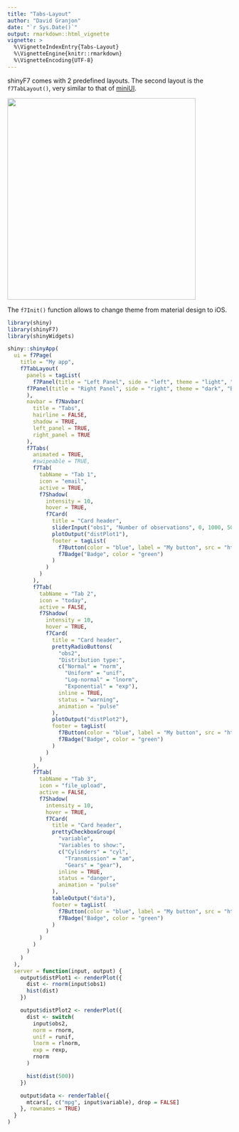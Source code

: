 ```yaml
---
title: "Tabs-Layout"
author: "David Granjon"
date: "`r Sys.Date()`"
output: rmarkdown::html_vignette
vignette: >
  %\VignetteIndexEntry{Tabs-Layout}
  %\VignetteEngine{knitr::rmarkdown}
  %\VignetteEncoding{UTF-8}
---
```


shinyF7 comes with 2 predefined layouts. The second layout is the `f7TabLayout()`,
very similar to that of [miniUI](https://github.com/rstudio/miniUI).

<a href="https://dgranjon.shinyapps.io/miniUI2Tabs" target="_blank"><img src="figures/f7_tab_layout_md.png" class="img-shadow" width= "423" height=" 453"></a>

The `f7Init()` function allows to change theme from material design to iOS.

```r
library(shiny)
library(shinyF7)
library(shinyWidgets)

shiny::shinyApp(
  ui = f7Page(
    title = "My app",
    f7TabLayout(
      panels = tagList(
        f7Panel(title = "Left Panel", side = "left", theme = "light", "Blabla", style = "cover"),
      f7Panel(title = "Right Panel", side = "right", theme = "dark", "Blabla", style = "cover")
      ),
      navbar = f7Navbar(
        title = "Tabs",
        hairline = FALSE,
        shadow = TRUE,
        left_panel = TRUE,
        right_panel = TRUE
      ),
      f7Tabs(
        animated = TRUE,
        #swipeable = TRUE,
        f7Tab(
          tabName = "Tab 1",
          icon = "email",
          active = TRUE,
          f7Shadow(
            intensity = 10,
            hover = TRUE,
            f7Card(
              title = "Card header",
              sliderInput("obs1", "Number of observations", 0, 1000, 500),
              plotOutput("distPlot1"),
              footer = tagList(
                f7Button(color = "blue", label = "My button", src = "https://www.google.com"),
                f7Badge("Badge", color = "green")
              )
            )
          )
        ),
        f7Tab(
          tabName = "Tab 2",
          icon = "today",
          active = FALSE,
          f7Shadow(
            intensity = 10,
            hover = TRUE,
            f7Card(
              title = "Card header",
              prettyRadioButtons(
                "obs2",
                "Distribution type:",
                c("Normal" = "norm",
                  "Uniform" = "unif",
                  "Log-normal" = "lnorm",
                  "Exponential" = "exp"),
                inline = TRUE,
                status = "warning",
                animation = "pulse"
              ),
              plotOutput("distPlot2"),
              footer = tagList(
                f7Button(color = "blue", label = "My button", src = "https://www.google.com"),
                f7Badge("Badge", color = "green")
              )
            )
          )
        ),
        f7Tab(
          tabName = "Tab 3",
          icon = "file_upload",
          active = FALSE,
          f7Shadow(
            intensity = 10,
            hover = TRUE,
            f7Card(
              title = "Card header",
              prettyCheckboxGroup(
                "variable",
                "Variables to show:",
                c("Cylinders" = "cyl",
                  "Transmission" = "am",
                  "Gears" = "gear"),
                inline = TRUE,
                status = "danger",
                animation = "pulse"
              ),
              tableOutput("data"),
              footer = tagList(
                f7Button(color = "blue", label = "My button", src = "https://www.google.com"),
                f7Badge("Badge", color = "green")
              )
            )
          )
        )
      )
    )
  ),
  server = function(input, output) {
    output$distPlot1 <- renderPlot({
      dist <- rnorm(input$obs1)
      hist(dist)
    })

    output$distPlot2 <- renderPlot({
      dist <- switch(
        input$obs2,
        norm = rnorm,
        unif = runif,
        lnorm = rlnorm,
        exp = rexp,
        rnorm
      )

      hist(dist(500))
    })

    output$data <- renderTable({
      mtcars[, c("mpg", input$variable), drop = FALSE]
    }, rownames = TRUE)
  }
)
```
